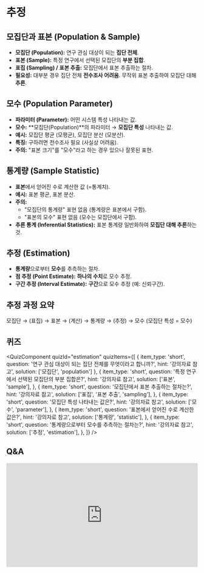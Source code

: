 # 추정

## 모집단과 표본 (Population & Sample)

*   **모집단 (Population):** 연구 관심 대상이 되는 **집단 전체**.
*   **표본 (Sample):** 특정 연구에서 선택된 모집단의 **부분 집합**.
*   **표집 (Sampling) / 표본 추출:** 모집단에서 표본 추출하는 절차.
*   **필요성:** 대부분 경우 집단 전체 **전수조사 어려움**. 무작위 표본 추출하여 모집단 대해 **추론**.


## 모수 (Population Parameter)

*   **파라미터 (Parameter):** 어떤 시스템 특성 나타내는 값.
*   **모수:** **모집단(Population)**의 파라미터 → **모집단 특성** 나타내는 값.
*   **예시:** 모집단 평균 (모평균), 모집단 분산 (모분산).
*   **특징:** 구하려면 전수조사 필요 (사실상 어려움).
*   **주의:** "표본 크기"를 "모수"라고 하는 경우 있으나 잘못된 표현.

## 통계량 (Sample Statistic)

*   **표본**에서 얻어진 수로 계산한 값 (=통계치).
*   **예시:** 표본 평균, 표본 분산.
*   **주의:**
    *   "모집단의 통계량" 표현 없음 (통계량은 표본에서 구함).
    *   "표본의 모수" 표현 없음 (모수는 모집단에서 구함).
*   **추론 통계 (Inferential Statistics):** 표본 통계량 일반화하여 **모집단 대해 추론**하는 것.

## 추정 (Estimation)

*   **통계량**으로부터 **모수**를 추측하는 절차.
*   **점 추정 (Point Estimate):** **하나의 수치**로 모수 추정.
*   **구간 추정 (Interval Estimate):** **구간**으로 모수 추정 (예: 신뢰구간).

## 추정 과정 요약

모집단 → (표집) → 표본 → (계산) → 통계량 → (추정) → 모수
(모집단 특성 = 모수)


## 퀴즈


<QuizComponent quizId="estimation" quizItems={[
    {
        item_type: 'short',
        question: '연구 관심 대상이 되는 집단 전체를 무엇이라고 합니까?',
        hint: '강의자료 참고',
        solution: ['모집단', 'population']
    },
    {
        item_type: 'short',
        question: '특정 연구에서 선택된 모집단의 부분 집합은?',
        hint: '강의자료 참고',
        solution: ['표본', 'sample'],
    },
    {
        item_type: 'short',
        question: '모집단에서 표본 추출하는 절차는?',
        hint: '강의자료 참고',
        solution: ['표집', '표본 추출', 'sampling'],
    },
    {
        item_type: 'short',
        question: '모집단 특성 나타내는 값은?',
        hint: '강의자료 참고',
        solution: ['모수', 'parameter'],
    },
    {
        item_type: 'short',
        question: '표본에서 얻어진 수로 계산한 값은?',
        hint: '강의자료 참고',
        solution: ['통계량', 'statistic'],
    },
    {
        item_type: 'short',
        question: '통계량으로부터 모수를 추측하는 절차는?',
        hint: '강의자료 참고',
        solution: ['추정', 'estimation'],
    },
]} />

## Q&A
<iframe src="https://tally.so/embed/wbOOKg?alignLeft=1&hideTitle=1&transparentBackground=1&dynamicHeight=0" loading="lazy" width="100%" height="274" frameborder="0" marginheight="0" marginwidth="0" title="Q&A"></iframe>
